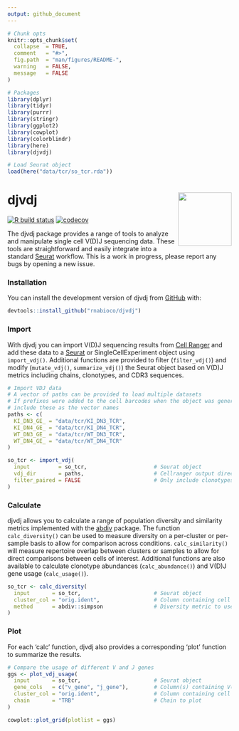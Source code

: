 ```yaml
---
output: github_document
---
```


```r
# Chunk opts
knitr::opts_chunk$set(
  collapse  = TRUE,
  comment   = "#>",
  fig.path  = "man/figures/README-",
  warning   = FALSE,
  message   = FALSE
)

# Packages
library(dplyr)
library(tidyr)
library(purrr)
library(stringr)
library(ggplot2)
library(cowplot)
library(colorblindr)
library(here)
library(djvdj)

# Load Seurat object
load(here("data/tcr/so_tcr.rda"))
```

# **djvdj** <img src="man/figures/logo.png" align="right" alt="" width="120" />

<!-- badges: start -->
[![R build status](https://github.com/rnabioco/djvdj/workflows/R-CMD-check/badge.svg)](https://github.com/rnabioco/djvdj/actions)
[![codecov](https://codecov.io/gh/rnabioco/djvdj/branch/master/graph/badge.svg)](https://codecov.io/gh/rnabioco/djvdj)
<!-- badges: end -->

The djvdj package provides a range of tools to analyze and manipulate single cell V(D)J sequencing data. These tools are straightforward and easily integrate into a standard [Seurat](https://satijalab.org/seurat/) workflow. This is a work in progress, please report any bugs by opening a new issue.

### **Installation**

You can install the development version of djvdj from [GitHub](https://github.com/rnabioco/djvdj) with:

```r
devtools::install_github("rnabioco/djvdj")
```

### **Import**

With djvdj you can import V(D)J sequencing results from [Cell Ranger](https://support.10xgenomics.com/single-cell-vdj/software/pipelines/latest/using/vdj#header) and add these data to a [Seurat](https://satijalab.org/seurat/) or SingleCellExperiment object using `import_vdj()`. Additional functions are provided to filter (`filter_vdj()`) and modify (`mutate_vdj()`, `summarize_vdj()`) the Seurat object based on V(D)J metrics including chains, clonotypes, and CDR3 sequences.

```r
# Import VDJ data
# A vector of paths can be provided to load multiple datasets
# If prefixes were added to the cell barcodes when the object was generated,
# include these as the vector names
paths <- c(
  KI_DN3_GE_ = "data/tcr/KI_DN3_TCR",
  KI_DN4_GE_ = "data/tcr/KI_DN4_TCR",
  WT_DN3_GE_ = "data/tcr/WT_DN3_TCR",
  WT_DN4_GE_ = "data/tcr/WT_DN4_TCR"
)

so_tcr <- import_vdj(
  input         = so_tcr,                     # Seurat object
  vdj_dir       = paths,                      # Cellranger output directories
  filter_paired = FALSE                       # Only include clonotypes with paired chains
)
```

### **Calculate**

djvdj allows you to calculate a range of population diversity and similarity metrics implemented with the [abdiv](https://github.com/kylebittinger/abdiv) package. The function `calc_diversity()` can be used to measure diversity on a per-cluster or per-sample basis to allow for comparison across conditions. `calc_similarity()` will measure repertoire overlap between clusters or samples to allow for direct comparisons between cells of interest. Additional functions are also available to calculate clonotype abundances (`calc_abundance()`) and V(D)J gene usage (`calc_usage()`).

```r
so_tcr <- calc_diversity(
  input       = so_tcr,                       # Seurat object
  cluster_col = "orig.ident",                 # Column containing cell clusters to compare
  method      = abdiv::simpson                # Diversity metric to use
)
```

### **Plot**

For each 'calc' function, djvdj also provides a corresponding 'plot' function to summarize the results.

```r
# Compare the usage of different V and J genes
ggs <- plot_vdj_usage(
  input       = so_tcr,                       # Seurat object
  gene_cols   = c("v_gene", "j_gene"),        # Column(s) containing V(D)J genes to plot
  cluster_col = "orig.ident",                 # Column containing cell clusters to compare
  chain       = "TRB"                         # Chain to plot
)

cowplot::plot_grid(plotlist = ggs)
```

